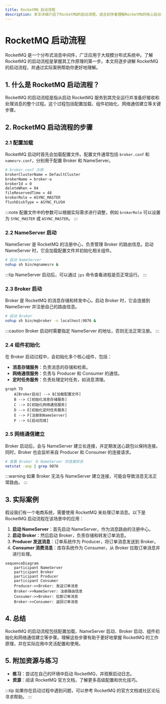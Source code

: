 ```yaml
---
title: RocketMQ 启动流程
description: 本文详细介绍了RocketMQ的启动流程，适合初学者理解RocketMQ的核心启动机制。
---
```


# RocketMQ 启动流程

RocketMQ 是一个分布式消息中间件，广泛应用于大规模分布式系统中。了解 RocketMQ 的启动流程是掌握其工作原理的第一步。本文将逐步讲解 RocketMQ 的启动流程，并通过实际案例帮助你更好地理解。

## 1. 什么是 RocketMQ 启动流程？

RocketMQ 的启动流程是指从启动 RocketMQ 服务到其完全运行并准备好接收和处理消息的整个过程。这个过程包括配置加载、组件初始化、网络通信建立等关键步骤。

## 2. RocketMQ 启动流程的步骤

### 2.1 配置加载

RocketMQ 启动时首先会加载配置文件。配置文件通常包括 `broker.conf` 和 `namesrv.conf`，分别用于配置 Broker 和 NameServer。

```bash
# broker.conf 示例
brokerClusterName = DefaultCluster
brokerName = broker-a
brokerId = 0
deleteWhen = 04
fileReservedTime = 48
brokerRole = ASYNC_MASTER
flushDiskType = ASYNC_FLUSH
```

:::note
配置文件中的参数可以根据实际需求进行调整，例如 `brokerRole` 可以设置为 `SYNC_MASTER` 或 `ASYNC_MASTER`。
:::

### 2.2 NameServer 启动

NameServer 是 RocketMQ 的注册中心，负责管理 Broker 的路由信息。启动 NameServer 时，它会加载配置文件并初始化相关组件。

```bash
# 启动 NameServer
nohup sh bin/mqnamesrv &
```

:::tip
NameServer 启动后，可以通过 `jps` 命令查看进程是否正常运行。
:::

### 2.3 Broker 启动

Broker 是 RocketMQ 的消息存储和转发中心。启动 Broker 时，它会连接到 NameServer 并注册自己的路由信息。

```bash
# 启动 Broker
nohup sh bin/mqbroker -n localhost:9876 &
```

:::caution
Broker 启动时需要指定 NameServer 的地址，否则无法正常注册。
:::

### 2.4 组件初始化

在 Broker 启动过程中，会初始化多个核心组件，包括：

- **消息存储服务**：负责消息的存储和检索。
- **网络通信服务**：负责与 Producer 和 Consumer 的通信。
- **定时任务服务**：负责处理定时任务，如消息清理。

```mermaid
graph TD
    A[Broker启动] --> B[加载配置文件]
    B --> C[初始化消息存储服务]
    C --> D[初始化网络通信服务]
    D --> E[初始化定时任务服务]
    E --> F[注册到NameServer]
    F --> G[启动完成]
```

### 2.5 网络通信建立

Broker 启动后，会与 NameServer 建立长连接，并定期发送心跳包以保持连接。同时，Broker 也会监听来自 Producer 和 Consumer 的连接请求。

```bash
# 查看 Broker 与 NameServer 的连接状态
netstat -anp | grep 9876
```

:::warning
如果 Broker 无法与 NameServer 建立连接，可能会导致消息无法正常路由。
:::

## 3. 实际案例

假设我们有一个电商系统，需要使用 RocketMQ 来处理订单消息。以下是 RocketMQ 启动流程在该场景中的应用：

1. **启动 NameServer**：首先启动 NameServer，作为消息路由的注册中心。
2. **启动 Broker**：然后启动 Broker，负责存储和转发订单消息。
3. **Producer 发送消息**：订单系统作为 Producer，将订单消息发送到 Broker。
4. **Consumer 消费消息**：库存系统作为 Consumer，从 Broker 拉取订单消息并进行处理。

```mermaid
sequenceDiagram
    participant NameServer
    participant Broker
    participant Producer
    participant Consumer
    Producer->>Broker: 发送订单消息
    Broker->>NameServer: 注册路由信息
    Consumer->>Broker: 拉取订单消息
    Broker->>Consumer: 返回订单消息
```

## 4. 总结

RocketMQ 的启动流程包括配置加载、NameServer 启动、Broker 启动、组件初始化和网络通信建立等步骤。理解这些步骤有助于更好地掌握 RocketMQ 的工作原理，并在实际应用中灵活配置和使用。

## 5. 附加资源与练习

- **练习**：尝试在自己的环境中启动 RocketMQ，并观察启动日志。
- **资源**：阅读 RocketMQ 官方文档，了解更多高级配置和优化技巧。

:::tip
如果你在启动过程中遇到问题，可以参考 RocketMQ 的官方文档或社区论坛寻求帮助。
:::